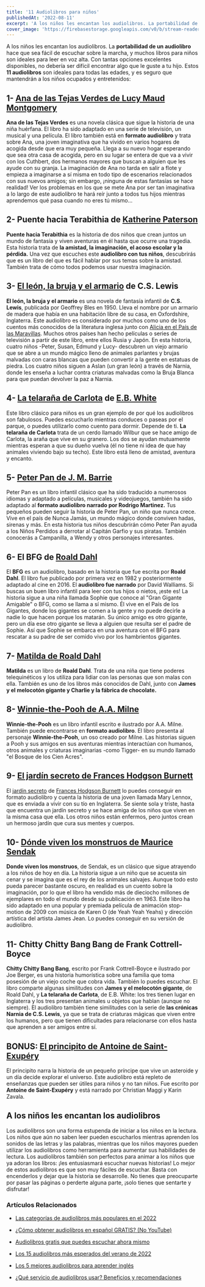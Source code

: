 ```yaml
---
title: '11 Audiolibros para niños'
publishedAt: '2022-08-11'
excerpt: 'A los niños les encantan los audiolibros. La portabilidad de un audiolibro hace que sea fácil de escuchar sobre la marcha, y muchos libros para niños son ideales para leer en voz alta....'
cover_image: 'https://firebasestorage.googleapis.com/v0/b/stream-readers-prod.appspot.com/o/blog_images%2F11-audiolibros-para-ni%C3%B1os.jpg?alt=media&token=ed05fd4e-50f8-4dbc-b0f1-8c41ad1ddfe8'
---
```


A los niños les encantan los audiolibros. La **portabilidad de un audiolibro** hace que sea fácil de escuchar sobre la marcha, y muchos libros para niños son ideales para leer en voz alta. 
Con tantas opciones excelentes disponibles, no debería ser difícil encontrar algo que le guste a tu hijo. Estos **11 audiolibros** son ideales para todas las edades, y es seguro que mantendrán a los niños ocupados y entretenidos:
 ## 1- [Ana de las Tejas Verdes de Lucy Maud Montgomery](https://www.streamreaders.com/books/ana-de-las-tejas-verdes)  
**Ana de las Tejas Verdes** es una novela clásica que sigue la historia de una niña huérfana. El libro ha sido adaptado en una serie de televisión, un musical y una película.
El libro también está en **formato audiolibro** y trata sobre Ana, una joven imaginativa que ha vivido en varios hogares de acogida desde que era muy pequeña. 
Llega a su nuevo hogar esperando que sea otra casa de acogida, pero en su lugar se entera de que va a vivir con los Cuthbert, dos hermanos mayores que buscan a alguien que les ayude con su granja. 
La imaginación de Ana no tarda en salir a flote y empieza a imaginarse a sí misma en todo tipo de escenarios relacionados con sus nuevos amigos; sin embargo, ¡ninguna de estas fantasías se hace realidad! Ver los problemas en los que se mete Ana por ser tan imaginativa a lo largo de este audiolibro te hará reír junto a todos tus hijos mientras aprendemos qué pasa cuando no eres tú mismo...

## 2- Puente hacia Terabithia de [Katherine Paterson](https://amzn.to/3vWizLl)
**Puente hacia Terabithia** es la historia de dos niños que crean juntos un mundo de fantasía y viven aventuras en él hasta que ocurre una tragedia. Esta historia trata de **la amistad, la imaginación, el acoso escolar y la pérdida.**
Una vez que escuches este **audiolibro con tus niños**, descubrirás que es un libro del que es fácil hablar por sus temas sobre la amistad. También trata de cómo todos podemos usar nuestra imaginación. 

## 3- [El león, la bruja y el armario](https://amzn.to/3bTqt17) de C.S. Lewis
**El león, la bruja y el armario** es una novela de fantasía infantil de **C.S. Lewis**, publicada por Geoffrey Bles en 1950. Lleva el nombre por un armario de madera que había en una habitación libre de su casa, en Oxfordshire, Inglaterra.
Este audiolibro es considerado por muchos como uno de los cuentos más conocidos de la literatura inglesa junto con [Alicia en el País de las Maravillas]( https://www.streamreaders.com/books/alicia). Muchos otros países han hecho películas o series de televisión a partir de este libro, entre ellos Rusia y Japón.
En esta historia, cuatro niños -Peter, Susan, Edmund y Lucy- descubren un viejo armario que se abre a un mundo mágico lleno de animales parlantes y brujas malvadas con caras blancas que pueden convertir a la gente en estatuas de piedra. 
Los cuatro niños siguen a Aslan (un gran león) a través de Narnia, donde les enseña a luchar contra criaturas malvadas como la Bruja Blanca para que puedan devolver la paz a Narnia.

## 4- [La telaraña de Carlota](https://amzn.to/3SMN6oS) de [E.B. White](https://amzn.to/3AdtCSL)
Este libro clásico para niños es un gran ejemplo de por qué los audiolibros son fabulosos. Puedes escucharlo mientras conduces o paseas por el parque, o puedes utilizarlo como cuento para dormir. Depende de ti.
**La telaraña de Carlota** trata de un cerdo llamado Wilbur que se hace amigo de Carlota, la araña que vive en su granero. Los dos se ayudan mutuamente mientras esperan a que su dueño vuelva (él no tiene ni idea de que hay animales viviendo bajo su techo).
Este libro está lleno de amistad, aventura y encanto.

## 5- [Peter Pan de J. M. Barrie](https://www.streamreaders.com/books/peter-pan) 
Peter Pan es un libro infantil clásico que ha sido traducido a numerosos idiomas y adaptado a películas, musicales y videojuegos, también ha sido adaptado al **formato audiolibro narrado por Rodrigo Martinez.** 
Tus pequeños pueden seguir la historia de Peter Pan, un niño que nunca crece. Vive en el país de Nunca Jamás, un mundo mágico donde conviven hadas, sirenas y más. 
En esta historia tus niños descubrirán cómo Peter Pan ayuda a los Niños Perdidos a derrotar al Capitán Garfio y sus piratas. También conocerás a Campanilla, a Wendy y otros personajes interesantes. 

## 6- El BFG de [Roald Dahl](https://amzn.to/3zPnEpR)
El **BFG** es un audiolibro, basado en la historia que fue escrita por **Roald Dahl**. El libro fue publicado por primera vez en 1982 y posteriormente adaptado al cine en 2016. El **audiolibro fue narrado** por David Walliams.
Si buscas un buen libro infantil para leer con tus hijos o nietos, ¡este es! 
La historia sigue a una niña llamada Sophie que conoce al "Gran Gigante Amigable" o BFG, como se llama a sí mismo. Él vive en el País de los Gigantes, donde los gigantes se comen a la gente y no puede decirle a nadie lo que hacen porque los matarán. 
Su único amigo es otro gigante, pero un día ese otro gigante se lleva a alguien que resulta ser el padre de Sophie. Así que Sophie se embarca en una aventura con el BFG para rescatar a su padre de ser comido vivo por los hambrientos gigantes.

## 7- [Matilda de Roald Dahl](https://amzn.to/3AfzQ4Q)
**Matilda** es un libro de **Roald Dahl**. Trata de una niña que tiene poderes telequinéticos y los utiliza para lidiar con las personas que son malas con ella. 
También es uno de los libros más conocidos de Dahl, junto con **James y el melocotón gigante y Charlie y la fábrica de chocolate.**

## 8- [Winnie-the-Pooh de A.A. Milne](https://amzn.to/3QDie86)
**Winnie-the-Pooh** es un libro infantil escrito e ilustrado por A.A. Milne. También puede encontrarse en **formato audiolibro**. 
El libro presenta al personaje **Winnie-the-Pooh**, un oso creado por Milne. 
Las historias siguen a Pooh y sus amigos en sus aventuras mientras interactúan con humanos, otros animales y criaturas imaginarias -como Tigger- en su mundo llamado "el Bosque de los Cien Acres".

## 9- [El jardín secreto de Frances Hodgson Burnett](https://amzn.to/3QiQNAV)
El [jardín secreto](https://amzn.to/3QiQNAV) de [Frances Hodgson Burnett](https://amzn.to/3AcxJi8) lo puedes conseguir en formato audiolibro y cuenta la historia de una joven llamada Mary Lennox, que es enviada a vivir con su tío en Inglaterra. 
Se siente sola y triste, hasta que encuentra un jardín secreto y se hace amiga de los niños que viven en la misma casa que ella. Los otros niños están enfermos, pero juntos crean un hermoso jardín que cura sus mentes y cuerpos.
## 10- [Dónde viven los monstruos de Maurice Sendak](https://amzn.to/3zK2jy6)
**Donde viven los monstruos**, de Sendak, es un clásico que sigue atrayendo a los niños de hoy en día. La historia sigue a un niño que se acuesta sin cenar y se imagina que es el rey de los animales salvajes. 
Aunque todo esto pueda parecer bastante oscuro, en realidad es un cuento sobre la imaginación, por lo que el libro ha vendido más de dieciocho millones de ejemplares en todo el mundo desde su publicación en 1963.
Este libro ha sido adaptado en una popular y premiada película de animación stop-motion de 2009 con música de Karen O (de Yeah Yeah Yeahs) y dirección artística del artista James Jean. Lo puedes conseguir en su versión de audiolibro. 

## 11- Chitty Chitty Bang Bang de Frank Cottrell-Boyce
**Chitty Chitty Bang Bang**, escrito por Frank Cottrell-Boyce e ilustrado por Joe Berger, es una historia humorística sobre una familia que toma posesión de un viejo coche que cobra vida. También lo puedes escuchar. 
El libro comparte algunas similitudes con **James y el melocotón gigante**, de Roald Dahl, y **La telaraña de Carlota**, de E.B. White: los tres tienen lugar en Inglaterra y los tres presentan animales u objetos que hablan (aunque no siempre).
El audiolibro también tiene similitudes con la serie de **las crónicas Narnia de C.S. Lewis**, ya que se trata de criaturas mágicas que viven entre los humanos, pero que tienen dificultades para relacionarse con ellos hasta que aprenden a ser amigos entre sí.

## BONUS: [El principito de Antoine de Saint-Exupéry](https://www.streamreaders.com/books/el-principito)
El principito narra la historia de un pequeño príncipe que vive un asteroide y un día decide explorar el universo. Este audiolibro está repleto de enseñanzas que pueden ser útiles para niños y no tan niños. 
Fue escrito por **Antoine de Saint-Exupéry** y está narrado por Christian Maggi y Karin Zavala. 

## A los niños les encantan los audiolibros
Los audiolibros son una forma estupenda de iniciar a los niños en la lectura. Los niños que aún no saben leer pueden escucharlos mientras aprenden los sonidos de las letras y las palabras, mientras que los niños mayores pueden utilizar los audiolibros como herramienta para aumentar sus habilidades de lectura. 
Los audiolibros también son perfectos para animar a los niños que ya adoran los libros: ¡les entusiasmará escuchar nuevas historias!
Lo mejor de estos audiolibros es que son muy fáciles de escuchar. Basta con encenderlos y dejar que la historia se desarrolle. No tienes que preocuparte por pasar las páginas o perderte alguna parte, ¡solo tienes que sentarte y disfrutar!

### Artículos Relacionados

- [Las categorías de audiolibros más populares en el 2022](https://www.streamreaders.com/blog/categorias-de-audiolibros-mas-populares)

- [¿Cómo obtener audiolibros en español GRATIS? (No YouTube)](https://www.streamreaders.com/blog/como-obtener-audiolibros)

- [Audiolibros gratis que puedes escuchar ahora mismo](https://www.streamreaders.com/blog/audiolibros-gratis)

- [Los 15 audiolibros más esperados del verano de 2022](https://www.streamreaders.com/blog/los-15-audiolibros-mas-esperados)

- [Los 5 mejores audiolibros para aprender inglés](https://www.streamreaders.com/blog/los-5-mejores-audiolibros)

- [¿Qué servicio de audiolibros usar? Beneficios y recomendaciones](https://www.streamreaders.com/blog/que-servicio-de-audiolibros-usar)
